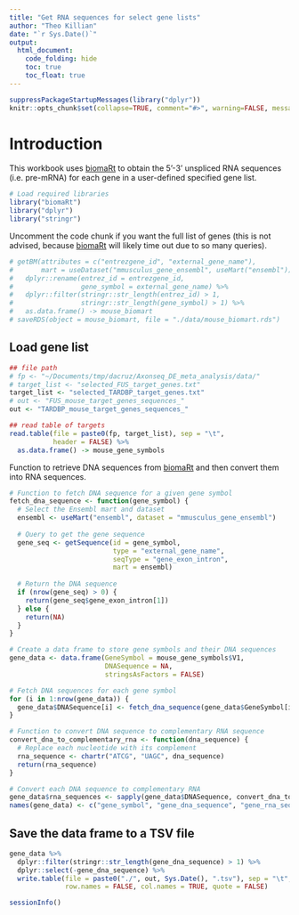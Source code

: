 ```yaml
---
title: "Get RNA sequences for select gene lists"
author: "Theo Killian"
date: "`r Sys.Date()`"
output:
  html_document:
    code_folding: hide
    toc: true
    toc_float: true
---
```


```r
suppressPackageStartupMessages(library("dplyr"))
knitr::opts_chunk$set(collapse=TRUE, comment="#>", warning=FALSE, message=FALSE)
```

# Introduction

This workbook uses [biomaRt](https://bioconductor.org/packages/release/bioc/html/biomaRt.html)
to obtain the 5'-3' unspliced RNA sequences (i.e. pre-mRNA) for each gene in a
user-defined specified gene list.

```r
# Load required libraries
library("biomaRt")
library("dplyr")
library("stringr")
```

Uncomment the code chunk if you want the full list of genes (this is not advised,
because [biomaRt](https://bioconductor.org/packages/release/bioc/html/biomaRt.html)
will likely time out due to so many queries).

```r
# getBM(attributes = c("entrezgene_id", "external_gene_name"),
#       mart = useDataset("mmusculus_gene_ensembl", useMart("ensembl"))) %>%
#   dplyr::rename(entrez_id = entrezgene_id,
#                 gene_symbol = external_gene_name) %>%
#   dplyr::filter(stringr::str_length(entrez_id) > 1,
#                 stringr::str_length(gene_symbol) > 1) %>%
#   as.data.frame() -> mouse_biomart
# saveRDS(object = mouse_biomart, file = "./data/mouse_biomart.rds")
```

## Load gene list

```r
## file path
# fp <- "~/Documents/tmp/dacruz/Axonseq_DE_meta_analysis/data/"
# target_list <- "selected_FUS_target_genes.txt"
target_list <- "selected_TARDBP_target_genes.txt"
# out <- "FUS_mouse_target_genes_sequences_"
out <- "TARDBP_mouse_target_genes_sequences_"

## read table of targets
read.table(file = paste0(fp, target_list), sep = "\t",
           header = FALSE) %>% 
  as.data.frame() -> mouse_gene_symbols
```

Function to retrieve DNA sequences from [biomaRt](https://bioconductor.org/packages/release/bioc/html/biomaRt.html)
and then convert them into RNA sequences.

```r
# Function to fetch DNA sequence for a given gene symbol
fetch_dna_sequence <- function(gene_symbol) {
  # Select the Ensembl mart and dataset
  ensembl <- useMart("ensembl", dataset = "mmusculus_gene_ensembl")
  
  # Query to get the gene sequence
  gene_seq <- getSequence(id = gene_symbol,
                          type = "external_gene_name",
                          seqType = "gene_exon_intron",
                          mart = ensembl)
  
  # Return the DNA sequence
  if (nrow(gene_seq) > 0) {
    return(gene_seq$gene_exon_intron[1])
  } else {
    return(NA)
  }
}

# Create a data frame to store gene symbols and their DNA sequences
gene_data <- data.frame(GeneSymbol = mouse_gene_symbols$V1,
                        DNASequence = NA,
                        stringsAsFactors = FALSE)

# Fetch DNA sequences for each gene symbol
for (i in 1:nrow(gene_data)) {
  gene_data$DNASequence[i] <- fetch_dna_sequence(gene_data$GeneSymbol[i])
}

# Function to convert DNA sequence to complementary RNA sequence
convert_dna_to_complementary_rna <- function(dna_sequence) {
  # Replace each nucleotide with its complement
  rna_sequence <- chartr("ATCG", "UAGC", dna_sequence)
  return(rna_sequence)
}

# Convert each DNA sequence to complementary RNA
gene_data$rna_sequences <- sapply(gene_data$DNASequence, convert_dna_to_complementary_rna)
names(gene_data) <- c("gene_symbol", "gene_dna_sequence", "gene_rna_sequence")
```

## Save the data frame to a TSV file

```r
gene_data %>%
  dplyr::filter(stringr::str_length(gene_dna_sequence) > 1) %>%
  dplyr::select(-gene_dna_sequence) %>%
  write.table(file = paste0("./", out, Sys.Date(), ".tsv"), sep = "\t",
              row.names = FALSE, col.names = TRUE, quote = FALSE)
```

```r
sessionInfo()
```

